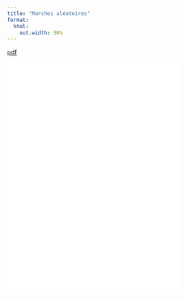 ```yaml
---
title: "Marches aléatoires"
format:
  html:
    out.width: 50%
---
```


[pdf](4-MarcheAleatoire/td4_marche_aleatoire.pdf)


```{=html}

<embed
  src="4-MarcheAleatoire/td4_marche_aleatoire.pdf#zoom=FitV&navpanes=0&toolbar=0&pagemode=none"
  width="399" height="540" />

```

</center>
